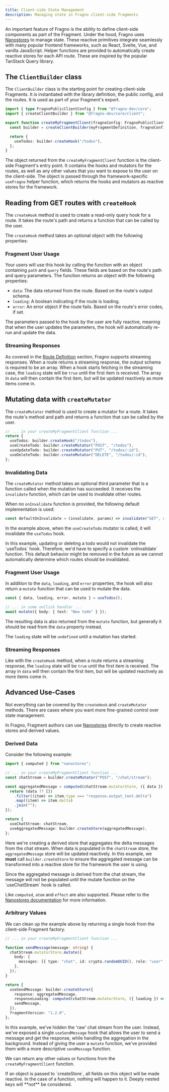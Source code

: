 ```yaml
---
title: Client-side State Management
description: Managing state in Fragno client-side fragments
---
```


An important feature of Fragno is the ability to define client-side components as part of the
Fragment. Under the hood, Fragno uses [Nanostores](https://github.com/nanostores/nanostores) to
manage state. These reactive primitives integrate seamlessly with many popular frontend frameworks,
such as React, Svelte, Vue, and vanilla JavaScript. Helper functions are provided to automatically
create reactive stores for each API route. These are inspired by the popular TanStack Query library.

## The `ClientBuilder` class

The `ClientBuilder` class is the starting point for creating client-side Fragments. It is
instantiated with the library definition, the public config, and the routes. It is used as part of
your Fragment's export.

```typescript title="src/index.ts"
import { type FragnoPublicClientConfig } from "@fragno-dev/core";
import { createClientBuilder } from "@fragno-dev/core/client";

export function createMyFragmentClient(fragnoConfig: FragnoPublicClientConfig = {}) {
  const builder = createClientBuilder(myFragmentDefinition, fragnoConfig, routes);

  return {
    useTodos: builder.createHook("/todos"),
  };
}
```

The object returned from the `createMyFragmentClient` function is the client-side Fragment's entry
point. It contains the hooks and mutators for the routes, as well as any other values that you want
to expose to the user on the client-side. The object is passed through the framework-specific
`useFragno` helper function, which returns the hooks and mutators as reactive stores for the
framework.

## Reading from GET routes with `createHook`

The `createHook` method is used to create a read-only query hook for a route. It takes the route's
path and returns a function that can be called by the user.

The `createHook` method takes an optional object with the following properties:

<AutoTypeTable path="packages/fragno/src/client/client.ts" name="CreateHookOptions" />

### Fragment User Usage

Your users will use this hook by calling the function with an object containing `path` and `query`
fields. These fields are based on the route's path and query parameters. The function returns an
object with the following properties:

- `data`: The data returned from the route. Based on the route's output schema.
- `loading`: A boolean indicating if the route is loading.
- `error`: An error object if the route fails. Based on the route's error codes, if set.

The parameters passed to the hook by the user are fully reactive, meaning that when the user updates
the parameters, the hook will automatically re-run and update the data.

### Streaming Responses

As covered in the [Route Definition](./route-definition.mdx) section, Fragno supports streaming
responses. When a route returns a streaming response, the output schema is required to be an array.
When a hook starts fetching in the streaming case, the `loading` state will be `true` until the
first item is received. The array in `data` will then contain the first item, but will be updated
reactively as more items come in.

## Mutating data with `createMutator`

The `createMutator` method is used to create a mutator for a route. It takes the route's method and
path and returns a function that can be called by the user.

```typescript title="src/index.ts"
// ... in your createMyFragmentClient function ...
return {
  useTodos: builder.createHook("/todos"),
  useCreateTodo: builder.createMutator("POST", "/todos"),
  useUpdateTodo: builder.createMutator("PUT", "/todos/:id"),
  useDeleteTodo: builder.createMutator("DELETE", "/todos/:id"),
};
```

### Invalidating Data

The `createMutator` method takes an optional third parameter that is a function called when the
mutation has succeeded. It receives the `invalidate` function, which can be used to invalidate other
routes.

When no `onInvalidate` function is provided, the following default implementation is used:

```typescript
const defaultOnInvalidate = (invalidate, params) => invalidate("GET", route.path, params);
```

In the example above, when the `useCreateTodo` mutator is called, it will invalidate the `useTodos`
hook.

<Callout title="Invalidation only happens on exactly the same route/path" type="warning">
  In this example, updating or deleting a todo would not invalidate the `useTodos` hook. Therefore,
  we'd have to specify a custom `onInvalidate` function.
</Callout>

<Callout title="Default behaviour might be removed in the future" type="warning">
  This default behavior might be removed in the future as we cannot automatically determine which
  routes should be invalidated.
</Callout>

### Fragment User Usage

In addition to the `data`, `loading`, and `error` properties, the hook will also return a `mutate`
function that can be used to mutate the data.

```typescript
const { data, loading, error, mutate } = useTodos();

// ... in some onClick handler ...
await mutate({ body: { text: "New todo" } });
```

The resulting data is also returned from the `mutate` function, but generally it should be read from
the `data` property instead.

The `loading` state will be `undefined` until a mutation has started.

### Streaming Responses

Like with the `createHook` method, when a route returns a streaming response, the `loading` state
will be `true` until the first item is received. The array in `data` will then contain the first
item, but will be updated reactively as more items come in.

## Advanced Use-Cases

Not everything can be covered by the `createHook` and `createMutator` methods. There are cases where
you want more fine-grained control over state management.

In Fragno, Fragment authors can use
[Nanostores](https://github.com/nanostores/nanostores?tab=readme-ov-file#nano-stores) directly to
create reactive stores and derived values.

### Derived Data

Consider the following example:

```typescript title="src/index.ts"
import { computed } from "nanostores";

// ... in your createMyFragmentClient function ...
const chatStream = builder.createMutator("POST", "/chat/stream");

const aggregatedMessage = computed(chatStream.mutatorStore, ({ data }) => {
  return (data ?? [])
    .filter((item) => item.type === "response.output_text.delta")
    .map((item) => item.delta)
    .join("");
});

return {
  useChatStream: chatStream,
  useAggregatedMessage: builder.createStore(aggregatedMessage),
};
```

Here we're creating a derived store that aggregates the delta messages from the chat stream. When
data is populated in the `chatStream` store, the `aggregatedMessage` store will be updated
reactively. In this example, we **must** call `builder.createStore` to ensure the aggregated message
can be transformed into a reactive store for the framework the user is using.

<Callout title="Mutate must be called" type="info">
  Since the aggregated message is derived from the chat stream, the message will not be populated
  until the mutate function on the `useChatStream` hook is called.
</Callout>

Like `computed`, `atom` and `effect` are also supported. Please refer to the
[Nanostores documentation](https://github.com/nanostores/nanostores?tab=readme-ov-file#nano-stores)
for more information.

### Arbitrary Values

We can clean up the example above by returning a single hook from the client-side Fragment factory.

```typescript title="src/index.ts"
// ... in your createMyFragmentClient function ...

function sendMessage(message: string) {
  chatStream.mutatorStore.mutate({
    body: {
      messages: [{ type: "chat", id: crypto.randomUUID(), role: "user", content: message }],
    },
  });
}

return {
  useSendMessage: builder.createStore({
    response: aggregatedMessage,
    responseLoading: computed(chatStream.mutatorStore, ({ loading }) => loading),
    sendMessage,
  }),
  fragmentVersion: "1.2.0",
};
```

In this example, we've hidden the 'raw' chat stream from the user. Instead, we've exposed a single
`useSendMessage` hook that allows the user to send a message and get the response, while handling
the aggregation in the background. Instead of giving the user a `mutate` function, we've provided
them with a more descriptive `sendMessage` function.

We can return any other values or functions from the `createMyFragmentClient` function.

<Callout title="`createStore` nesting" type="warning">
  If an object is passed to `createStore`, all fields on this object will be made reactive. In the
  case of a function, nothing will happen to it. Deeply nested keys will **not** be considered.
</Callout>
